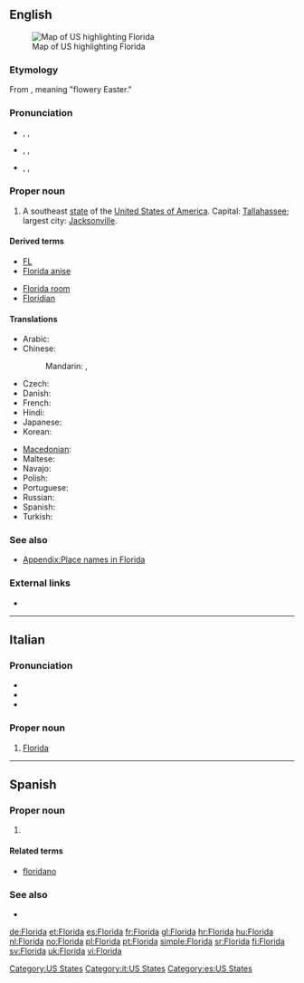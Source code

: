 {{also|florida}}
==English==
[[Image:Map of USA highlighting Florida.png|thumb|right|Map of US highlighting Florida]]

===Etymology===
From {{etyl|es}} {{term|Pascua Florida|lang=es}}, meaning "flowery Easter."

===Pronunciation===
* {{a|Bos|RP}} {{enPR|flŏrʹ-ĭ-də}}, {{IPA|/ˈflɒɹɪdə/}}, {{SAMPA|/"flQr\Id@/}}
* {{a|Canada|GenAm}} {{enPR|flôrʹ-ĭ-də}}, {{IPA|/ˈflɔɹɪdə/}}, {{SAMPA|/"flOr\Id@/}}
*: {{audio|en-us-Florida.ogg|Audio (US)}}
* {{a|NY}} {{enPR|flärʹ-ĭ-də}}, {{IPA|/ˈflɑɹɪdə/}}, {{SAMPA|/"flAr\Id@/}}

===Proper noun===
{{en-proper noun}}

# A southeast [[state]] of the [[United States of America]]. Capital: [[Tallahassee]]; largest city: [[Jacksonville]].

====Derived terms====
{{rel-top|Terms derived from ''Florida''}}
* [[FL]]
* [[Florida anise]]
{{rel-mid}}
* [[Florida room]]
* [[Floridian]]
{{rel-bottom}}

====Translations====
{{trans-top|US state}}
* Arabic: {{t|ar|فلوريدا|f|tr=fluriida}}
* Chinese:
*: Mandarin: {{t|cmn|佛羅里達州|sc=Hani}},  {{t|cmn|佛罗里达州|tr=Fúluólǐdá-zhōu|sc=Hani}}
* Czech: {{t-|cs|Florida|f}}
* Danish: {{t-|da|Florida}}
* French: {{t+|fr|Floride|f}}
* Hindi: {{t|hi|फ्लोरिडा|tr=phlōriḍā|xs=Hindi}}
* Japanese: {{t-|ja|フロリダ州|tr=Furórida-shū}}
* Korean: {{t|ko|플로리다|tr=peullorida|sc=Hang}}
{{trans-mid}}
* [[Macedonian]]: {{t-|mk|Флорида|f|tr=Florída}}
* Maltese: {{t-|mt|Florida|xs=Maltese}}
* Navajo: {{tø|nv|Łóodah hahoodzo}}
* Polish: {{t+|pl|Floryda|f}}
* Portuguese: {{t+|pt|Flórida|f}}
* Russian: {{t-|ru|Флорида|f|tr=Florída, Flórida}}
* Spanish: {{t+|es|Florida|f}}
* Turkish: {{t|tr|Florida}}
{{trans-bottom}}

===See also===
* [[Appendix:Place names in Florida]]

===External links===
* {{pedialite}}

[[Category:US States]]

----

==Italian==

===Pronunciation===
* {{IPA|/ˈflɔ.ri.da/|/flo.ˈri.da/|lang=it}}
* {{rhymes|ɔrida|ida|lang=it}}
* {{hyphenation|Flò|ri|da, Flo|rì|da}}

===Proper noun===
{{infl|it|proper noun|g=f}}

# [[#English|Florida]]

[[Category:it:US States]]

----

==Spanish==

===Proper noun===
{{es-proper noun|f}}

# {{l|en|Florida}}

====Related terms====
* [[floridano]]

===See also===
* {{pedialite|lang=es}}

[[Category:es:US States]]

[[de:Florida]]
[[et:Florida]]
[[es:Florida]]
[[fr:Florida]]
[[gl:Florida]]
[[hr:Florida]]
[[hu:Florida]]
[[nl:Florida]]
[[no:Florida]]
[[pl:Florida]]
[[pt:Florida]]
[[simple:Florida]]
[[sr:Florida]]
[[fi:Florida]]
[[sv:Florida]]
[[uk:Florida]]
[[vi:Florida]]